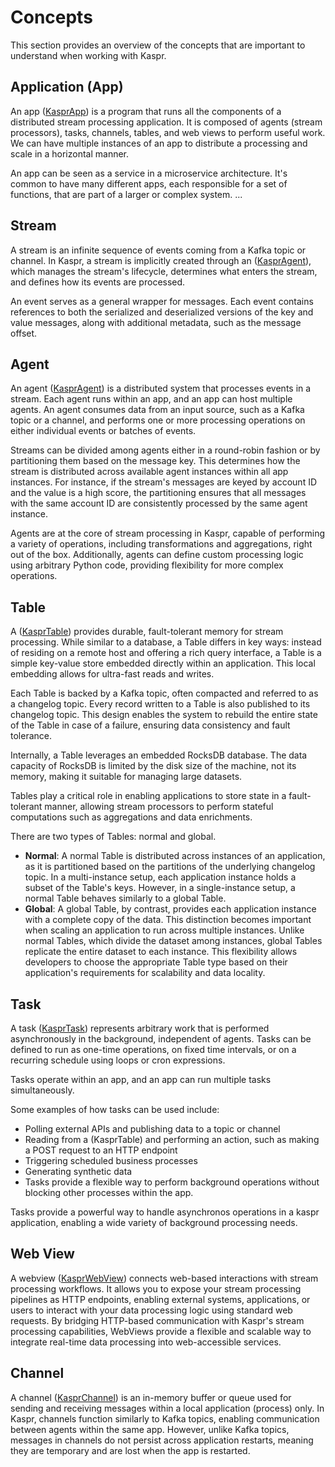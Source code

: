# Concepts

This section provides an overview of the concepts that are important to understand when working with Kaspr.

## Application (App)

An app ([KasprApp](/api-reference/v1alpha1#kasprapp)) is a program that runs all the components of a distributed stream processing application.  It is composed of agents (stream processors), tasks, channels, tables, and web views to perform useful work.
We can have multiple instances of an app to distribute a processing and scale in a horizontal manner. 

An app can be seen as a service in a microservice architecture. It's common to have many different apps, each responsible for a set of functions, that are part of a larger or complex system.
...

## Stream

A stream is an infinite sequence of events coming from a Kafka topic or channel. In Kaspr, a stream is implicitly created through an ([KasprAgent](#agent)), which manages the stream's lifecycle, determines what enters the stream, and defines how its events are processed.

An event serves as a general wrapper for messages. Each event contains references to both the serialized and deserialized versions of the key and value messages, along with additional metadata, such as the message offset.

## Agent

An agent ([KasprAgent](/api-reference/v1alpha1#kaspragent)) is a distributed system that processes events in a stream. Each agent runs within an app, and an app can host multiple agents. An agent consumes data from an input source, such as a Kafka topic or a channel, and performs one or more processing operations on either individual events or batches of events.

Streams can be divided among agents either in a round-robin fashion or by partitioning them based on the message key. This determines how the stream is distributed across available agent instances within all app instances. For instance, if the stream's messages are keyed by account ID and the value is a high score, the partitioning ensures that all messages with the same account ID are consistently processed by the same agent instance.

Agents are at the core of stream processing in Kaspr, capable of performing a variety of operations, including transformations and aggregations, right out of the box. Additionally, agents can define custom processing logic using arbitrary Python code, providing flexibility for more complex operations.

## Table

A ([KasprTable](/api-reference/v1alpha1#kasprtable)) provides durable, fault-tolerant memory for stream processing. While similar to a database, a Table differs in key ways: instead of residing on a remote host and offering a rich query interface, a Table is a simple key-value store embedded directly within an application. This local embedding allows for ultra-fast reads and writes.

Each Table is backed by a Kafka topic, often compacted and referred to as a changelog topic. Every record written to a Table is also published to its changelog topic. This design enables the system to rebuild the entire state of the Table in case of a failure, ensuring data consistency and fault tolerance.

Internally, a Table leverages an embedded RocksDB database. The data capacity of RocksDB is limited by the disk size of the machine, not its memory, making it suitable for managing large datasets.

Tables play a critical role in enabling applications to store state in a fault-tolerant manner, allowing stream processors to perform stateful computations such as aggregations and data enrichments.

There are two types of Tables: normal and global.

- **Normal**:
A normal Table is distributed across instances of an application, as it is partitioned based on the partitions of the underlying changelog topic. In a multi-instance setup, each application instance holds a subset of the Table's keys. However, in a single-instance setup, a normal Table behaves similarly to a global Table.
- **Global**:
A global Table, by contrast, provides each application instance with a complete copy of the data. This distinction becomes important when scaling an application to run across multiple instances. Unlike normal Tables, which divide the dataset among instances, global Tables replicate the entire dataset to each instance.
This flexibility allows developers to choose the appropriate Table type based on their application's requirements for scalability and data locality.

## Task

A task ([KasprTask](/api-reference/v1alpha1#kasprtask)) represents arbitrary work that is performed asynchronously in the background, independent of agents. Tasks can be defined to run as one-time operations, on fixed time intervals, or on a recurring schedule using loops or cron expressions.

Tasks operate within an app, and an app can run multiple tasks simultaneously.

Some examples of how tasks can be used include:

- Polling external APIs and publishing data to a topic or channel
- Reading from a (KasprTable) and performing an action, such as making a POST request to an HTTP endpoint
- Triggering scheduled business processes
- Generating synthetic data
- Tasks provide a flexible way to perform background operations without blocking other processes within the app.

Tasks provide a powerful way to handle asynchronos operations in a kaspr application, enabling a wide variety of background processing needs.

## Web View

A webview ([KasprWebView](/api-reference/v1alpha1#kasprwebview)) connects web-based interactions with stream processing workflows. It allows you to expose your stream processing pipelines as HTTP endpoints, enabling external systems, applications, or users to interact with your data processing logic using standard web requests. By bridging HTTP-based communication with Kaspr's stream processing capabilities, WebViews provide a flexible and scalable way to integrate real-time data processing into web-accessible services.

## Channel

A channel ([KasprChannel](/api-reference/v1alpha1#kasprchannel)) is an in-memory buffer or queue used for sending and receiving messages within a local application (process) only. In Kaspr, channels function similarly to Kafka topics, enabling communication between agents within the same app. However, unlike Kafka topics, messages in channels do not persist across application restarts, meaning they are temporary and are lost when the app is restarted.

